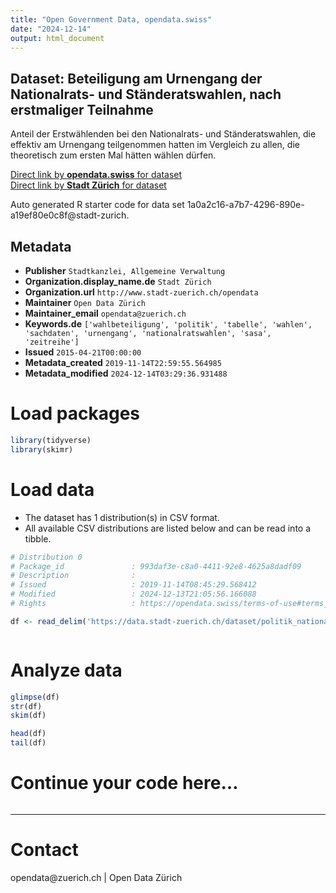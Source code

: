 ```yaml
---
title: "Open Government Data, opendata.swiss"
date: "2024-12-14"
output: html_document
---
```


## Dataset: Beteiligung am Urnengang der Nationalrats- und Ständeratswahlen, nach erstmaliger Teilnahme

 Anteil der Erstwählenden bei den Nationalrats- und Ständeratswahlen, die effektiv am Urnengang teilgenommen hatten im Vergleich zu allen, die theoretisch zum ersten Mal hätten wählen dürfen.


[Direct link by **opendata.swiss** for dataset](https://opendata.swiss/de/dataset/beteiligung-am-urnengang-der-nationalrats-und-standeratswahlen-nach-erstmaliger-teilnahme-2007)<br>
[Direct link by **Stadt Zürich** for dataset](https://data.stadt-zuerich.ch/dataset/politik_nationalratswahlen_btg_urnengang_erstwaehlende_od7038)

Auto generated R starter code for data set 1a0a2c16-a7b7-4296-890e-a19ef80e0c8f@stadt-zurich.

## Metadata

- **Publisher** `Stadtkanzlei, Allgemeine Verwaltung`
- **Organization.display_name.de** `Stadt Zürich`
- **Organization.url** `http://www.stadt-zuerich.ch/opendata`
- **Maintainer** `Open Data Zürich`
- **Maintainer_email** `opendata@zuerich.ch`
- **Keywords.de** `['wahlbeteiligung', 'politik', 'tabelle', 'wahlen', 'sachdaten', 'urnengang', 'nationalratswahlen', 'sasa', 'zeitreihe']`
- **Issued** `2015-04-21T00:00:00`
- **Metadata_created** `2019-11-14T22:59:55.564985`
- **Metadata_modified** `2024-12-14T03:29:36.931488`


# Load packages

```r

library(tidyverse)
library(skimr)

```

# Load data

-   The dataset has 1 distribution(s) in CSV format.
-   All available CSV distributions are listed below and can be read into a tibble.

```r

# Distribution 0
# Package_id               : 993daf3e-c8a0-4411-92e8-4625a8dadf09
# Description              : 
# Issued                   : 2019-11-14T08:45:29.568412
# Modified                 : 2024-12-13T21:05:56.166088
# Rights                   : https://opendata.swiss/terms-of-use#terms_open

df <- read_delim('https://data.stadt-zuerich.ch/dataset/politik_nationalratswahlen_btg_urnengang_erstwaehlende_od7038/download/POL703OD7038.csv')



```

# Analyze data

```r

glimpse(df)
str(df)
skim(df)

head(df)
tail(df)

```

# Continue your code here...

```r

```

------------------------------------------------------------------------

# Contact

opendata@zuerich.ch | Open Data Zürich
